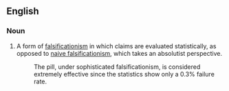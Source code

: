 ==English==
===Noun===
#A form of [[falsificationism]] in which claims are evaluated statistically, as opposed to [[naive falsificationism]], which takes an absolutist perspective.
#:The pill, under sophisticated falsificationism, is considered extremely effective since the statistics show only a 0.3% failure rate.